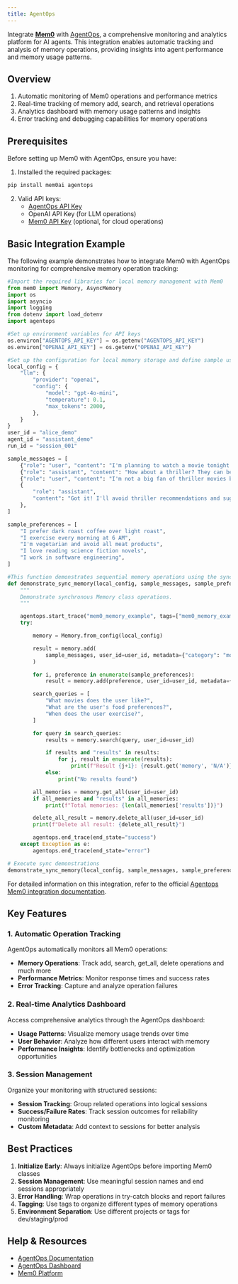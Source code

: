 ```yaml
---
title: AgentOps
---
```

<Snippet file="security-compliance.mdx" />

Integrate [**Mem0**](https://github.com/mem0ai/mem0) with [AgentOps](https://agentops.ai), a comprehensive monitoring and analytics platform for AI agents. This integration enables automatic tracking and analysis of memory operations, providing insights into agent performance and memory usage patterns.

## Overview

1. Automatic monitoring of Mem0 operations and performance metrics
2. Real-time tracking of memory add, search, and retrieval operations
3. Analytics dashboard with memory usage patterns and insights
4. Error tracking and debugging capabilities for memory operations

## Prerequisites

Before setting up Mem0 with AgentOps, ensure you have:

1. Installed the required packages:
```bash
pip install mem0ai agentops
```

2. Valid API keys:
   - [AgentOps API Key](https://app.agentops.ai/dashboard/api-keys)
   - OpenAI API Key (for LLM operations)
   - [Mem0 API Key](https://app.mem0.ai/dashboard/api-keys) (optional, for cloud operations)

## Basic Integration Example

The following example demonstrates how to integrate Mem0 with AgentOps monitoring for comprehensive memory operation tracking:

```python
#Import the required libraries for local memory management with Mem0
from mem0 import Memory, AsyncMemory
import os
import asyncio
import logging
from dotenv import load_dotenv
import agentops

#Set up environment variables for API keys
os.environ["AGENTOPS_API_KEY"] = os.getenv("AGENTOPS_API_KEY")
os.environ["OPENAI_API_KEY"] = os.getenv("OPENAI_API_KEY")

#Set up the configuration for local memory storage and define sample user data.
local_config = {
    "llm": {
        "provider": "openai",
        "config": {
            "model": "gpt-4o-mini",
            "temperature": 0.1,
            "max_tokens": 2000,
        },
    }
}
user_id = "alice_demo"
agent_id = "assistant_demo"
run_id = "session_001"

sample_messages = [
    {"role": "user", "content": "I'm planning to watch a movie tonight. Any recommendations?"},
    {"role": "assistant", "content": "How about a thriller? They can be quite engaging."},
    {"role": "user", "content": "I'm not a big fan of thriller movies but I love sci-fi movies."},
    {
        "role": "assistant",
        "content": "Got it! I'll avoid thriller recommendations and suggest sci-fi movies in the future.",
    },
]

sample_preferences = [
    "I prefer dark roast coffee over light roast",
    "I exercise every morning at 6 AM",
    "I'm vegetarian and avoid all meat products",
    "I love reading science fiction novels",
    "I work in software engineering",
]

#This function demonstrates sequential memory operations using the synchronous Memory class
def demonstrate_sync_memory(local_config, sample_messages, sample_preferences, user_id):
    """
    Demonstrate synchronous Memory class operations.
    """

    agentops.start_trace("mem0_memory_example", tags=["mem0_memory_example"])
    try:

        memory = Memory.from_config(local_config)

        result = memory.add(
            sample_messages, user_id=user_id, metadata={"category": "movie_preferences", "session": "demo"}
        )

        for i, preference in enumerate(sample_preferences):
            result = memory.add(preference, user_id=user_id, metadata={"type": "preference", "index": i})

        search_queries = [
            "What movies does the user like?",
            "What are the user's food preferences?",
            "When does the user exercise?",
        ]

        for query in search_queries:
            results = memory.search(query, user_id=user_id)

            if results and "results" in results:
                for j, result in enumerate(results):
                    print(f"Result {j+1}: {result.get('memory', 'N/A')}")
            else:
                print("No results found")

        all_memories = memory.get_all(user_id=user_id)
        if all_memories and "results" in all_memories:
            print(f"Total memories: {len(all_memories['results'])}")

        delete_all_result = memory.delete_all(user_id=user_id)
        print(f"Delete all result: {delete_all_result}")

        agentops.end_trace(end_state="success")
    except Exception as e:
        agentops.end_trace(end_state="error")

# Execute sync demonstrations
demonstrate_sync_memory(local_config, sample_messages, sample_preferences, user_id)

```

For detailed information on this integration, refer to the official [Agentops Mem0 integration documentation](https://docs.agentops.ai/v2/integrations/mem0).


## Key Features

### 1. Automatic Operation Tracking

AgentOps automatically monitors all Mem0 operations:

- **Memory Operations**: Track add, search, get_all, delete operations and much more
- **Performance Metrics**: Monitor response times and success rates
- **Error Tracking**: Capture and analyze operation failures

### 2. Real-time Analytics Dashboard

Access comprehensive analytics through the AgentOps dashboard:

- **Usage Patterns**: Visualize memory usage trends over time
- **User Behavior**: Analyze how different users interact with memory
- **Performance Insights**: Identify bottlenecks and optimization opportunities

### 3. Session Management

Organize your monitoring with structured sessions:

- **Session Tracking**: Group related operations into logical sessions
- **Success/Failure Rates**: Track session outcomes for reliability monitoring
- **Custom Metadata**: Add context to sessions for better analysis

## Best Practices

1. **Initialize Early**: Always initialize AgentOps before importing Mem0 classes
2. **Session Management**: Use meaningful session names and end sessions appropriately
3. **Error Handling**: Wrap operations in try-catch blocks and report failures
4. **Tagging**: Use tags to organize different types of memory operations
5. **Environment Separation**: Use different projects or tags for dev/staging/prod

## Help & Resources

- [AgentOps Documentation](https://docs.agentops.ai/)
- [AgentOps Dashboard](https://app.agentops.ai/)
- [Mem0 Platform](https://app.mem0.ai/)

<Snippet file="get-help.mdx" />
